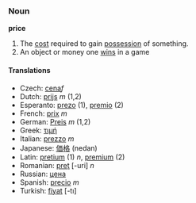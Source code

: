 ===Noun===
'''price'''

#The [[cost]] required to gain [[possession]] of something.
#An object or money one [[win]]s in a game

====Translations====
*Czech: [[cena]]''f''
*Dutch: [[prijs]] ''m'' (1,2)
*Esperanto: [[prezo]] (1), [[premio]] (2)
*French: [[prix]] ''m''
*German: [[Preis]] ''m'' (1,2)
*Greek: [[τιμή]]
*Italian: [[prezzo]] ''m''
*Japanese: [[価格]] (nedan)
*Latin: [[pretium]] (1) ''n'', [[premium]] (2)
*Romanian: [[preţ]] [-uri] ''n''
*Russian: [[цена]]
*Spanish: [[precio]] ''m''
*Turkish: [[fiyat]] [-tı]